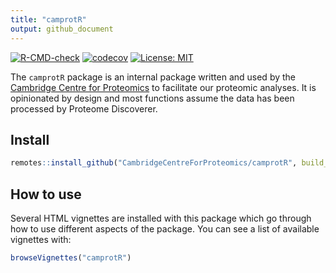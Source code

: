 ```yaml
---
title: "camprotR"
output: github_document
---
```


<!-- badges: start -->
[![R-CMD-check](https://github.com/CambridgeCentreForProteomics/camprotR/workflows/check-bioc/badge.svg)](https://github.com/CambridgeCentreForProteomics/camprotR/actions)
[![codecov](https://codecov.io/gh/CambridgeCentreForProteomics/camprotR/branch/master/graph/badge.svg)](https://codecov.io/gh/CambridgeCentreForProteomics/camprotR?branch=master)
[![License: MIT](https://img.shields.io/badge/License-MIT-blue.svg)](https://opensource.org/licenses/MIT)
<!-- badges: end -->

The `camprotR` package is an internal package written and used by the 
[Cambridge Centre for Proteomics](https://proteomics.bio.cam.ac.uk) to 
facilitate our proteomic analyses. It is opinionated by design and most 
functions assume the data has been processed by Proteome Discoverer.

## Install

```r
remotes::install_github("CambridgeCentreForProteomics/camprotR", build_vignettes = TRUE)
```

## How to use

Several HTML vignettes are installed with this package which go through how to
use different aspects of the package. You can see a list of available vignettes
with:

```r
browseVignettes("camprotR")
```
